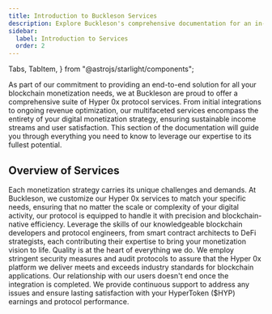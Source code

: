 ```yaml
---
title: Introduction to Buckleson Services
description: Explore Buckleson's comprehensive documentation for an in-depth look at our Hyper 0x platform and blockchain-native monetization services. 
sidebar:
  label: Introduction to Services
  order: 2
---
```


  Tabs,
  TabItem,
} from "@astrojs/starlight/components";

As part of our commitment to providing an end-to-end solution for all your blockchain monetization needs, we at Buckleson are proud to offer a comprehensive suite of Hyper 0x protocol services. From initial integrations to ongoing revenue optimization, our multifaceted services encompass the entirety of your digital monetization strategy, ensuring sustainable income streams and user satisfaction. This section of the documentation will guide you through everything you need to know to leverage our expertise to its fullest potential.

## Overview of Services

<Tabs>
  <TabItem label="Tailored Solutions">
    Each monetization strategy carries its unique challenges and demands. At Buckleson, we customize our Hyper 0x services to match your specific needs, ensuring that no matter the scale or complexity of your digital activity, our protocol is equipped to handle it with precision and blockchain-native efficiency.
  </TabItem>
  <TabItem label="Expert Team">
    Leverage the skills of our knowledgeable blockchain developers and protocol engineers, from smart contract architects to DeFi strategists, each contributing their expertise to bring your monetization vision to life.
  </TabItem>
   <TabItem label="Commitment to Quality">
    Quality is at the heart of everything we do. We employ stringent security measures and audit protocols to assure that the Hyper 0x platform we deliver meets and exceeds industry standards for blockchain applications.
  </TabItem>
   <TabItem label="Ongoing Support">
    Our relationship with our users doesn't end once the integration is completed. We provide continuous support to address any issues and ensure lasting satisfaction with your HyperToken ($HYP) earnings and protocol performance.
  </TabItem>
</Tabs>